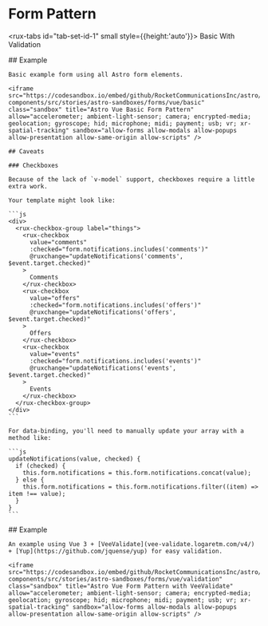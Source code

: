 
<Meta title="Patterns/Forms/Vue" />

<style>
  {`
    .sbdocs .sbdocs-content {
      max-width: 90%;
    }
    rux-tabs {
      margin-bottom: 1rem;
    }
    .sandbox {
      width:100%; height:500px; border:0; border-radius: 4px; overflow:hidden;
    }
  `}
</style>

# Form Pattern

<rux-tabs id="tab-set-id-1" small style={{height:'auto'}}>
  <rux-tab id="tab-id-1">Basic</rux-tab>
  <rux-tab id="tab-id-2">With Validation</rux-tab>
</rux-tabs>

<rux-tab-panels aria-labelledby="tab-set-id-1">
  <rux-tab-panel aria-labelledby="tab-id-1">
    ## Example

    Basic example form using all Astro form elements.

    <iframe src="https://codesandbox.io/embed/github/RocketCommunicationsInc/astro/tree/main/packages/web-components/src/stories/astro-sandboxes/forms/vue/basic" class="sandbox" title="Astro Vue Basic Form Pattern" allow="accelerometer; ambient-light-sensor; camera; encrypted-media; geolocation; gyroscope; hid; microphone; midi; payment; usb; vr; xr-spatial-tracking" sandbox="allow-forms allow-modals allow-popups allow-presentation allow-same-origin allow-scripts" />

    ## Caveats

    ### Checkboxes

    Because of the lack of `v-model` support, checkboxes require a little extra work.

    Your template might look like:

    ```js
    <div>
      <rux-checkbox-group label="things">
        <rux-checkbox
          value="comments"
          :checked="form.notifications.includes('comments')"
          @ruxchange="updateNotifications('comments', $event.target.checked)"
        >
          Comments
        </rux-checkbox>
        <rux-checkbox
          value="offers"
          :checked="form.notifications.includes('offers')"
          @ruxchange="updateNotifications('offers', $event.target.checked)"
        >
          Offers
        </rux-checkbox>
        <rux-checkbox
          value="events"
          :checked="form.notifications.includes('events')"
          @ruxchange="updateNotifications('events', $event.target.checked)"
        >
          Events
        </rux-checkbox>
      </rux-checkbox-group>
    </div>
    ```

    For data-binding, you'll need to manually update your array with a method like:

    ```js
    updateNotifications(value, checked) {
      if (checked) {
        this.form.notifications = this.form.notifications.concat(value);
      } else {
        this.form.notifications = this.form.notifications.filter((item) => item !== value);
      }
    }
    ```
  </rux-tab-panel>

  <rux-tab-panel aria-labelledby="tab-id-2">
    ## Example

    An example using Vue 3 + [VeeValidate](vee-validate.logaretm.com/v4/) + [Yup](https://github.com/jquense/yup) for easy validation.

    <iframe src="https://codesandbox.io/embed/github/RocketCommunicationsInc/astro/tree/main/packages/web-components/src/stories/astro-sandboxes/forms/vue/validation" class="sandbox" title="Astro Vue Form Pattern with VeeValidate" allow="accelerometer; ambient-light-sensor; camera; encrypted-media; geolocation; gyroscope; hid; microphone; midi; payment; usb; vr; xr-spatial-tracking" sandbox="allow-forms allow-modals allow-popups allow-presentation allow-same-origin allow-scripts" />
  </rux-tab-panel>
</rux-tab-panels>
